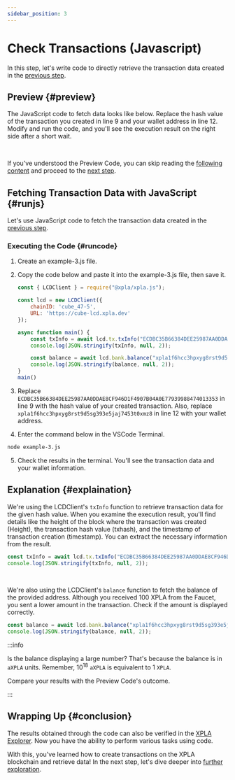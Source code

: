 ```yaml
---
sidebar_position: 3
---
```


# Check Transactions (Javascript)



In this step, let's write code to directly retrieve the transaction data created in the [previous step](/docs/settings/create-testnet-transaction/send-tx).

## Preview {#preview}

The JavaScript code to fetch data looks like below. Replace the hash value of the transaction you created in line 9 and your wallet address in line 12. Modify and run the code, and you'll see the execution result on the right side after a short wait.

<Ex03 />

<br/>

If you've understood the Preview Code, you can skip reading the [following content](/docs/settings/create-testnet-transaction/send-query#runjs) and proceed to the [next step](/docs/tutorial/make-cw20/make-cw20-with-vault).

## Fetching Transaction Data with JavaScript {#runjs}

Let's use JavaScript code to fetch the transaction data created in the [previous step](/docs/settings/create-testnet-transaction/send-tx).

### Executing the Code {#runcode}

1. Create an example-3.js file.

2. Copy the code below and paste it into the example-3.js file, then save it.

    ```js
    const { LCDClient } = require("@xpla/xpla.js");

    const lcd = new LCDClient({
        chainID: 'cube_47-5',
        URL: 'https://cube-lcd.xpla.dev'
    });

    async function main() {
        const txInfo = await lcd.tx.txInfo("ECDBC35B66384DEE25987AA0DDAE8CF946D1F4907B04A0E77939988474013353"); // Transaction data
        console.log(JSON.stringify(txInfo, null, 2));

        const balance = await lcd.bank.balance("xpla1f6hcc3hpxyg8rst9d5sg393e5jaj7453t0xmz8"); // Balance details
        console.log(JSON.stringify(balance, null, 2));
    }
    main()
    ```

3. Replace `ECDBC35B66384DEE25987AA0DDAE8CF946D1F4907B04A0E77939988474013353` in line 9 with the hash value of your created transaction. Also, replace `xpla1f6hcc3hpxyg8rst9d5sg393e5jaj7453t0xmz8` in line 12 with your wallet address.

4. Enter the command below in the VSCode Terminal.

  ```bash
  node example-3.js
  ```

5. Check the results in the terminal. You'll see the transaction data and your wallet information.

## Explanation {#explaination}

We're using the LCDClient's `txInfo` function to retrieve transaction data for the given hash value. When you examine the execution result, you'll find details like the height of the block where the transaction was created (Height), the transaction hash value (txhash), and the timestamp of transaction creation (timestamp). You can extract the necessary information from the result.

```js
const txInfo = await lcd.tx.txInfo("ECDBC35B66384DEE25987AA0DDAE8CF946D1F4907B04A0E77939988474013353"); // Transaction data
console.log(JSON.stringify(txInfo, null, 2));
```

<br/>

We're also using the LCDClient's `balance` function to fetch the balance of the provided address. Although you received 100 XPLA from the Faucet, you sent a lower amount in the transaction. Check if the amount is displayed correctly.

```js
const balance = await lcd.bank.balance("xpla1f6hcc3hpxyg8rst9d5sg393e5jaj7453t0xmz8"); // Balance details
console.log(JSON.stringify(balance, null, 2));
```

:::info

Is the balance displaying a large number? That's because the balance is in `aXPLA` units. Remember, 10<sup>18</sup> `aXPLA` is equivalent to 1 `XPLA`.

Compare your results with the Preview Code's outcome.

:::

## Wrapping Up {#conclusion}

The results obtained through the code can also be verified in the [XPLA Explorer](https://explorer.xpla.io/). Now you have the ability to perform various tasks using code.

With this, you've learned how to create transactions on the XPLA blockchain and retrieve data! In the next step, let's dive deeper into [further exploration](/docs/tutorial/make-cw20/make-cw20-with-vault).
